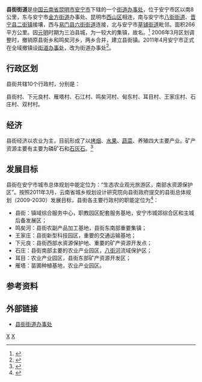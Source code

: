 {{中国乡级行政区
| 行政区全称 = 县街街道
| 景观照片文件名 =Xianjie.jpg
| 景观照片描述 =县街
| 汉语拼音 =
| 通用拼音 =
| 注音符號 =
| 其它标音类型1 =
| 其它标音1 =
| 其它标音类型2 =
| 其它标音2 =
| 其它语言类型1 =
| 其它语言地名1 =
| 其它语言类型2 =
| 其它语言地名2 =
| 上级行政区 = [[云南省|云南省]][[昆明市|昆明市]][[安宁市|安宁市]]
| 行政区类别 = [[街道办事处|街道办事处]]
| 行政区划代码 =530181108
| 地理坐标 =
| 总面积 =266[[平方千米|平方千米]]
| 户籍人口 =
| 户籍人口年份 =
| 常住人口 =2.83万
| 常住人口年份 =
| 人口密度 =
| 行政区划 =
| 官方网站 =
| 政府驻地 =县街
| 邮政编码 =
| 毗邻行政区 =
| 位置图文件名 =
| 位置图描述 =
}}
'''县街街道'''是[[中华人民共和国|中国]][[云南省|云南省]][[昆明市|昆明市]][[安宁市|安宁市]]下辖的一个[[街道办事处|街道办事处]]，位于安宁市区以南8公里，东与安宁市[[金方街道|金方街道]]办事处、昆明市[[西山区_(昆明市)|西山区]]相连，南与安宁市[[八街街道|八街街道]]、[[晋宁县|晋宁县]][[二街镇|二街镇]]接壤，西与[[易门县|易门县]][[六街街道|六街街道]]连接，北与安宁市[[草铺街道|草铺街道]]毗邻。面积266平方公里。因[[元朝|元]][[明朝|明]]时期为三泊县城，为一较大的集镇，故名。<ref>{{cite book zh |author=吴光范 |title=《昆明古今地名考释》|format=M |edition=1 |location=昆明 |publisher=云南人民出版社 |date=2006 |pages=356 |id= ISBN 7-222-04563-5}}</ref> 2006年3月区划调整时，撤销原县街乡和鸣矣河乡，两乡合并，建立县街镇。2011年4月安宁市正式在全域撤镇设[[街道办事处|街道办事处]]，改为街道办事处<ref>{{cite web | language = zh-cn | publisher = 云南经济日报 | title = 安宁全域撤镇设街道办事处 | url = http://jjrbpaper.yunnan.cn/html/2011-04/19/content_330434.htm | date = 2011-04-19 | accessdate = 2011-09-27 | archive-url = https://web.archive.org/web/20170329050808/http://jjrbpaper.yunnan.cn/html/2011-04/19/content_330434.htm | archive-date = 2017-03-29 | dead-url = yes }}</ref>。

== 行政区划 ==

县街共辖10个行政村，分别是：

县街村、下元良村、雁塔村、石江村、鸣矣河村、甸东村、耳目村、王家庄村、石庄村、双村村。
==经济==
县街经济以农业为主，目前形成了以[[烤烟|烤烟]]、[[水果|水果]]、[[蔬菜|蔬菜]]、养殖四大主要产业。矿产资源主要有主要为磷矿石和[[石灰石|石灰石]]。<ref>{{cite web | language = zh-cn | publisher = 云南省安宁市人民政府网站 | title = 县街街道情况简介 | url = http://www.ynan.gov.cn/Item/16208.aspx | date =  | accessdate = 2012-06-07 | archive-url = https://web.archive.org/web/20160305053339/http://www.ynan.gov.cn/Item/16208.aspx | archive-date = 2016-03-05 | dead-url = yes }}</ref>
==发展目标==
县街在安宁市城市总体规划中能定位为：“生态农业观光旅游区，南部水资源保护区”。按照2011年3月，云南省城乡规划设计研究院向县街政府提交的县街总体规划（2009-2030）发展目标，县街各主要行政村的职能定位为<ref>{{cite web | language = zh-cn | publisher = 县街街道办事处 | title = 安宁市县街镇总体规划（2009-2030）公示 | url = http://www.stats.yn.gov.cn/canton_model21/newsview.aspx?id=1318977 | date = 2011-04-02 | accessdate = 2012-06-07 }}{{Dead link|date=2018年7月 |bot=InternetArchiveBot |fix-attempted=no }}</ref>：
*县街：镇域综合服务中心，职教园区配套服务基地，安宁市城郊综合区和主城后备发展区；
*鸣矣河：县街农副产品加工基地，县街东南部重要集镇；
*王家庄：县街新型科技园区，重要的交通运输基地；
*下元良：县街西部水资源保护地、重要的矿产资源开发点；
*石庄：县街南部主要的农业产业园区，[[八街河|八街河]]流域保护区；
*耳目：农业产业园区，县街东部矿产资源开发区；
*雁塔：苗圃种植基地，农业产业园区。
==参考资料==
{{reflist}}
==外部链接==
*[http://ynxxgk.yn.gov.cn/M1/Default.aspx?int_DepartmentID=9728 县街街道办事处]{{dead link|date=2018年5月 |bot=InternetArchiveBot |fix-attempted=yes }}
{{Commonscat|Xianjie Subdistrict, Anning City}}
{{coord|24|51|10|N|102|25|01|E|region:CN_type:city|display=title}}

{{安宁市行政区划}}

[[Category:安宁市行政区划|X]]
[[Category:昆明市街道|X]]